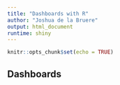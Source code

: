 ```yaml
---
title: "Dashboards with R"
author: "Joshua de la Bruere"
output: html_document
runtime: shiny
---
```


```r
knitr::opts_chunk$set(echo = TRUE)
```


## Dashboards